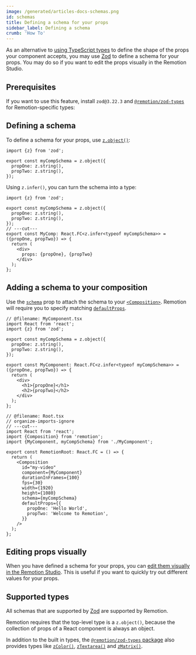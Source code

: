 ```yaml
---
image: /generated/articles-docs-schemas.png
id: schemas
title: Defining a schema for your props
sidebar_label: Defining a schema
crumb: 'How To'
---
```


As an alternative to [using TypeScript types](/docs/parameterized-rendering) to define the shape of the props your component accepts, you may use [Zod](https://zod.dev/) to define a schema for your props. You may do so if you want to edit the props visually in the Remotion Studio.

## Prerequisites

If you want to use this feature, install `zod@3.22.3` and [`@remotion/zod-types`](/docs/zod-types) for Remotion-specific types:

<Installation pkg="@remotion/zod-types zod@3.22.3" />

## Defining a schema

To define a schema for your props, use [`z.object()`](https://zod.dev/?id=objects):

```tsx twoslash
import {z} from 'zod';

export const myCompSchema = z.object({
  propOne: z.string(),
  propTwo: z.string(),
});
```

Using `z.infer()`, you can turn the schema into a type:

```tsx twoslash
import {z} from 'zod';

export const myCompSchema = z.object({
  propOne: z.string(),
  propTwo: z.string(),
});
// ---cut---
export const MyComp: React.FC<z.infer<typeof myCompSchema>> = ({propOne, propTwo}) => {
  return (
    <div>
      props: {propOne}, {propTwo}
    </div>
  );
};
```

## Adding a schema to your composition

Use the [`schema`](/docs/composition#schema) prop to attach the schema to your [`<Composition>`](/docs/composition). Remotion will require you to specify matching [`defaultProps`](/docs/composition#schema).

```tsx twoslash title="src/Root.tsx" {3,14-18}
// @filename: MyComponent.tsx
import React from 'react';
import {z} from 'zod';

export const myCompSchema = z.object({
  propOne: z.string(),
  propTwo: z.string(),
});

export const MyComponent: React.FC<z.infer<typeof myCompSchema>> = ({propOne, propTwo}) => {
  return (
    <div>
      <h1>{propOne}</h1>
      <h2>{propTwo}</h2>
    </div>
  );
};

// @filename: Root.tsx
// organize-imports-ignore
// ---cut---
import React from 'react';
import {Composition} from 'remotion';
import {MyComponent, myCompSchema} from './MyComponent';

export const RemotionRoot: React.FC = () => {
  return (
    <Composition
      id="my-video"
      component={MyComponent}
      durationInFrames={100}
      fps={30}
      width={1920}
      height={1080}
      schema={myCompSchema}
      defaultProps={{
        propOne: 'Hello World',
        propTwo: 'Welcome to Remotion',
      }}
    />
  );
};
```

## Editing props visually

When you have defined a schema for your props, you can [edit them visually in the Remotion Studio](/docs/visual-editing). This is useful if you want to quickly try out different values for your props.

## Supported types

All schemas that are supported by [Zod](https://zod.dev/) are supported by Remotion.

Remotion requires that the top-level type is a `z.object()`, because the collection of props of a React component is always an object.

In addition to the built in types, the [`@remotion/zod-types` package](/docs/zod-types) also provides types like [`zColor()`](/docs/zod-types/z-color), [`zTextarea()`](/docs/zod-types/z-textarea) and [`zMatrix()`](/docs/zod-types/z-matrix).
